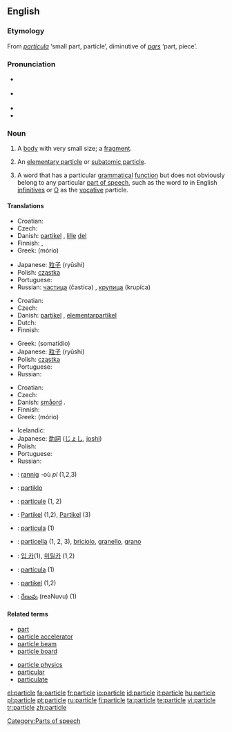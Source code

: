 {{wikipedia}}
==English==

===Etymology===
From {{etyl|la}} ''[[particula]]'' ‘small part, particle’, diminutive of ''[[pars]]'' ‘part, piece’.

===Pronunciation===
* {{a|RP}} {{IPA|/ˈpɑːtɪkəl/}}
* {{a|US}} {{IPA|/ˈpɑːrtɪkəl/}}
* {{audio|en-us-particle.ogg|Audio (US)}}
* {{rhymes|ɑː(r)tɪkəl}}

===Noun===
{{en-noun}}

# A [[body]] with very small size; a [[fragment]].
# {{physics}} An [[elementary particle]] or [[subatomic particle]].
# {{linguistics}} A word that has a particular [[grammatical]] [[function]] but does not obviously belong to any particular [[part of speech]], such as the word ''to'' in English [[infinitive]]s or [[O]] as the [[vocative]] particle.

====Translations====
{{trans-top|body with very small size}}
* Croatian: {{t|hr|čestica|alt=čèstica|f}}
* Czech: {{t-|cs|částice|f}}
* Danish: [[partikel]] {{c}}, [[lille]] [[del]] {{c}}
* Finnish: {{t+|fi|hiukkanen}}, {{t+|fi|partikkeli}}
* Greek: {{t|el|μόριο|n|sc=Grek}} (mório)
{{trans-mid}}
* Japanese: [[粒子]] (ryūshi)
* Polish: [[cząstka]] {{f}}
* Portuguese: {{t+|pt|partícula|f}}
* Russian: [[частица]] (častíca) {{f}}, [[крупица]] (krupíca) {{f}}
{{trans-bottom}}

{{trans-top|elementary particle or subatomic particle}}
* Croatian: {{t|hr|čestica|alt=čèstica|f}}
* Czech: {{t-|cs|částice|f}}
* Danish: [[partikel]] {{c}}, [[elementarpartikel]] {{c}}
* Dutch: {{t-|nl|deeltje|n}}
* Finnish: {{t+|fi|hiukkanen}}
{{trans-mid}}
* Greek: {{t+|el|σωματίδιο|n|sc=Grek}} (somatídio)
* Japanese: [[粒子]] (ryūshi)
* Polish: [[cząstka]] {{f}}
* Portuguese: {{t+|pt|partícula|f}}
* Russian: {{t+|ru|частица|f|tr=častíca|sc=Cyrl}}
{{trans-bottom}}

{{trans-top|word that does not belong to any particular part of speech}}
* Croatian: {{t|hr|čestica|alt=čèstica|f}}
* Czech: {{t-|cs|částice|f}}
* Danish: [[småord]] {{n}}. {{t|nl|partikel|n}}
* Finnish: {{t+|fi|partikkeli}}
* Greek: {{t|el|μόριο|n|sc=Grek}} (mório)
{{trans-mid}}
* Icelandic: {{t+|is|smáorð|n}}
* Japanese: [[助詞]] ([[じょし]], [[joshi]])
* Polish: {{t+|pl|partykuła|f}}
* Portuguese: {{t+|pt|partícula|f}}
* Russian: {{t+|ru|частица|f|tr=častíca|sc=Cyrl}}
{{trans-bottom}}

{{checktrans-top}}
* {{ttbc|Breton}}: [[rannig]] {{f}} -où ''pl'' (1,2,3)
* {{ttbc|Esperanto}}: [[partiklo]]
* {{ttbc|French}}: [[particule]] {{f}} (1, 2)
* {{ttbc|German}}: [[Partikel]] {{n}} (1,2), [[Partikel]] {{f}} (3)
* {{ttbc|Interlingua}}: [[particula]] (1)
* {{ttbc|Italian}}: [[particella]] {{f}} (1, 2, 3), [[briciolo]], [[granello]], [[grano]]
{{trans-mid}}
* {{ttbc|Korean}}: [[입 카]](1), [[미릴카]] (1,2)
* {{ttbc|Spanish}}: [[partícula]] {{f}} (1)
* {{ttbc|Swedish}}: [[partikel]] {{c}} (1,2)
* {{ttbc|Telugu}}: [[రేణువు]] (reaNuvu) (1)
{{trans-bottom}}

====Related terms====
{{rel-top}}
* [[part]]
* [[particle accelerator]]
* [[particle beam]]
* [[particle board]]
{{rel-mid}}
* [[particle physics]]
* [[particular]]
* [[particulate]]
{{rel-bottom}}

[[Category:Parts of speech]]

[[el:particle]]
[[fa:particle]]
[[fr:particle]]
[[io:particle]]
[[id:particle]]
[[it:particle]]
[[hu:particle]]
[[pl:particle]]
[[pt:particle]]
[[ru:particle]]
[[fi:particle]]
[[ta:particle]]
[[te:particle]]
[[vi:particle]]
[[tr:particle]]
[[zh:particle]]